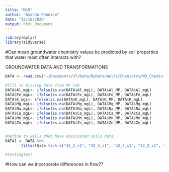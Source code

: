 ```yaml
---
title: "MLR"
author: "Amanda Pennino"
date: "12/16/2020"
output: html_document
---
```


```r
library(dplyr)
library(tidyverse)
```

#Can mean groundwater chemistry values be predicted by soil properties that water most often interacts with?

GROUNDWATER DATA AND TRANSFORMATIONS
```r

DATA <- read.csv("~/Documents/VT/Data/MyData/Wells/Chemistry/W3_Chemistry_all2020.csv")

#fill in missing data from MP lab
DATA$Al_mgL<- ifelse(is.na(DATA$Al_mgL), DATA$Al_MP, DATA$Al_mgL)
DATA$Fe_mgL<- ifelse(is.na(DATA$Fe_mgL), DATA$Fe_MP, DATA$Fe_mgL)
DATA$K_mgL<- ifelse(is.na(DATA$K_mgL), DATA$K_MP, DATA$K_mgL)
DATA$Mg_mgL<- ifelse(is.na(DATA$Mg_mgL), DATA$Mg_MP, DATA$Mg_mgL)
DATA$Na_mgL<- ifelse(is.na(DATA$Na_mgL), DATA$Na_MP, DATA$Na_mgL)
DATA$Ca_mgL<- ifelse(is.na(DATA$Ca_mgL), DATA$Ca_MP, DATA$Ca_mgL)
DATA$Mn_mgL<- ifelse(is.na(DATA$Mn_mgL), DATA$Mn_MP, DATA$Mn_mgL)
DATA$Zn_mgL<- ifelse(is.na(DATA$Zn_mgL), DATA$Zn_MP, DATA$Zn_mgL)


#Refine to wells that have associated soils data.
DATA1 <- DATA %>%
       filter(Site %in% c("42_2_s1", "42_3_s1", "42_4_s1", "52_2_s1", "52_3_s1" , "52_4_s1", "86_2_s1", "86_3_s1", "86_4_s1", "D1", "I6", "N1", "N3", "N4", "O1", "O2", "Q1", "Q2", "P2","A5","JD14"))

```


```r

#testimgtest

```
    
#How can we incorporate differences in flow??